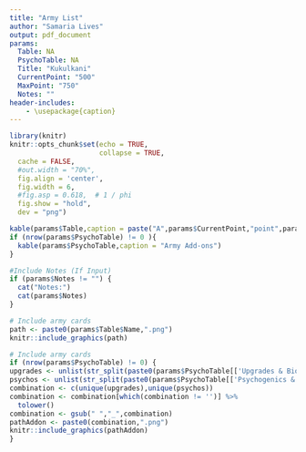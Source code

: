 ```yaml
---
title: "Army List"
author: "Samaria Lives"
output: pdf_document
params:
  Table: NA
  PsychoTable: NA
  Title: "Kukulkani"
  CurrentPoint: "500"
  MaxPoint: "750"
  Notes: ""
header-includes:
    - \usepackage{caption}
---
```


\captionsetup[table]{labelformat=empty}

```r
library(knitr)
knitr::opts_chunk$set(echo = TRUE,
                      collapse = TRUE,
  cache = FALSE,
  #out.width = "70%",
  fig.align = 'center',
  fig.width = 6,
  #fig.asp = 0.618,  # 1 / phi
  fig.show = "hold",
  dev = "png")

```

```r
kable(params$Table,caption = paste("A",params$CurrentPoint,"point",params$Title,"army",sep = " "))
if (nrow(params$PsychoTable) != 0 ){
  kable(params$PsychoTable,caption = "Army Add-ons")
}
```

```r
#Include Notes (If Input)
if (params$Notes != "") {
  cat("Notes:")
  cat(params$Notes) 
}
```

```r
# Include army cards
path <- paste0(params$Table$Name,".png")
knitr::include_graphics(path)
```
```r
# Include army cards
if (nrow(params$PsychoTable) != 0) {
upgrades <- unlist(str_split(paste0(params$PsychoTable[['Upgrades & Bio-Gens']]), pattern = ", "))
psychos <- unlist(str_split(paste0(params$PsychoTable[['Psychogenics & Rituals']]), pattern = ", "))
combination <- c(unique(upgrades),unique(psychos))
combination <- combination[which(combination != '')] %>%
  tolower()
combination <- gsub(" ","_",combination)
pathAddon <- paste0(combination,".png")
knitr::include_graphics(pathAddon)
}
```